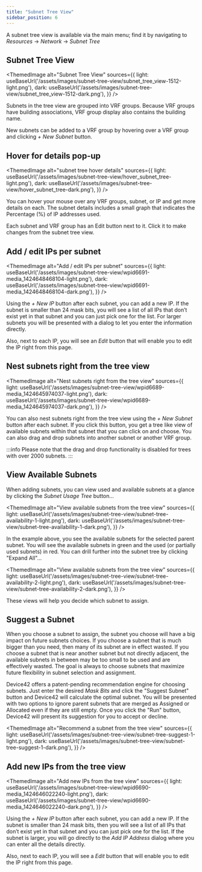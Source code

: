 ```yaml
---
title: "Subnet Tree View"
sidebar_position: 6
---
```



A subnet tree view is available via the main menu; find it by navigating to _Resources_ -> _Network_ -> _Subnet Tree_

## Subnet Tree View

<ThemedImage
  alt="Subnet Tree View"
  sources={{
    light: useBaseUrl('/assets/images/subnet-tree-view/subnet_tree_view-1512-light.png'),
    dark: useBaseUrl('/assets/images/subnet-tree-view/subnet_tree_view-1512-dark.png'),
  }}
/>

Subnets in the tree view are grouped into VRF groups. Because VRF groups have building associations, VRF group display also contains the building name.

New subnets can be added to a VRF group by hovering over a VRF group and clicking _+ New Subnet_ button.

## Hover for details pop-up

<ThemedImage
  alt="subnet tree hover details"
  sources={{
    light: useBaseUrl('/assets/images/subnet-tree-view/hover_subnet_tree-light.png'),
    dark: useBaseUrl('/assets/images/subnet-tree-view/hover_subnet_tree-dark.png'),
  }}
/>

You can hover your mouse over any VRF groups, subnet, or IP and get more details on each. The subnet details includes a small graph that indicates the Percentage (%) of IP addresses used.

Each subnet and VRF group has an Edit button next to it. Click it to make changes from the subnet tree view.

## Add / edit IPs per subnet

<ThemedImage
  alt="Add / edit IPs per subnet"
  sources={{
    light: useBaseUrl('/assets/images/subnet-tree-view/wpid6691-media_1424648468104-light.png'),
    dark: useBaseUrl('/assets/images/subnet-tree-view/wpid6691-media_1424648468104-dark.png'),
  }}
/>

Using the _+ New IP_ button after each subnet, you can add a new IP. If the subnet is smaller than 24 mask bits, you will see a list of all IPs that don’t exist yet in that subnet and you can just pick one for the list.  For larger subnets you will be presented with a dialog to let you enter the information directly.

Also, next to each IP, you will see an _Edit_ button that will enable you to edit the IP right from this page.

## Nest subnets right from the tree view

<ThemedImage
  alt="Nest subnets right from the tree view"
  sources={{
    light: useBaseUrl('/assets/images/subnet-tree-view/wpid6689-media_1424645974037-light.png'),
    dark: useBaseUrl('/assets/images/subnet-tree-view/wpid6689-media_1424645974037-dark.png'),
  }}
/>

You can also nest subnets right from the tree view using the _+ New Subnet_ button after each subnet. If you click this button, you get a tree like view of available subnets within that subnet that you can click on and choose. You can also drag and drop subnets into another subnet or another VRF group.

:::info
Please note that the drag and drop functionality is disabled for trees with over 2000 subnets.
:::

## View Available Subnets

When adding subnets, you can view used and available subnets at a glance by clicking the _Subnet Usage Tree_ button...

<ThemedImage
  alt="View available subnets from the tree view"
  sources={{
    light: useBaseUrl('/assets/images/subnet-tree-view/subnet-tree-availability-1-light.png'),
    dark: useBaseUrl('/assets/images/subnet-tree-view/subnet-tree-availability-1-dark.png'),
  }}
/>

In the example above, you see the available subnets for the selected parent subnet. You will see the available subnets in green and the used (or partially used subnets) in red. You can drill further into the subnet tree by clicking "Expand All"...

<ThemedImage
  alt="View available subnets from the tree view"
  sources={{
    light: useBaseUrl('/assets/images/subnet-tree-view/subnet-tree-availability-2-light.png'),
    dark: useBaseUrl('/assets/images/subnet-tree-view/subnet-tree-availability-2-dark.png'),
  }}
/>

These views will help you decide which subnet to assign.

## Suggest a Subnet

When you choose a subnet to assign, the subnet you choose will have a big impact on future subnets choices. If you choose a subnet that is much bigger than you need, then many of its subnet are in effect wasted. If you choose a subnet that is near another subnet but not directly adjacent, the available subnets in between may be too small to be used and are effectively wasted. The goal is always to choose subnets that maximize future flexibility in subnet selection and assignment.

Device42 offers a patent-pending recommendation engine for choosing subnets. Just enter the desired _Mask Bits_ and click the "Suggest Subnet" button and Device42 will calculate the optimal subnet.  You will be presented with two options to ignore parent subnets that are merged as Assigned or Allocated even if they are still empty.  Once you click the "Run" button, Device42 will present its suggestion for you to accept or decline.

<ThemedImage
  alt="Recommend a subnet from the tree view"
  sources={{
    light: useBaseUrl('/assets/images/subnet-tree-view/subnet-tree-suggest-1-light.png'),
    dark: useBaseUrl('/assets/images/subnet-tree-view/subnet-tree-suggest-1-dark.png'),
  }}
/>

## Add new IPs from the tree view

<ThemedImage
  alt="Add new IPs from the tree view"
  sources={{
    light: useBaseUrl('/assets/images/subnet-tree-view/wpid6690-media_1424646022240-light.png'),
    dark: useBaseUrl('/assets/images/subnet-tree-view/wpid6690-media_1424646022240-dark.png'),
  }}
/>

Using the _+ New IP_ button after each subnet, you can add a new IP. If the subnet is smaller than 24 mask bits, then you will see a list of all IPs that don’t exist yet in that subnet and you can just pick one for the list.  If the subnet is larger, you will go directly to the _Add IP Address_ dialog where you can enter all the details directly.

Also, next to each IP, you will see a _Edit_ button that will enable you to edit the IP right from this page.
